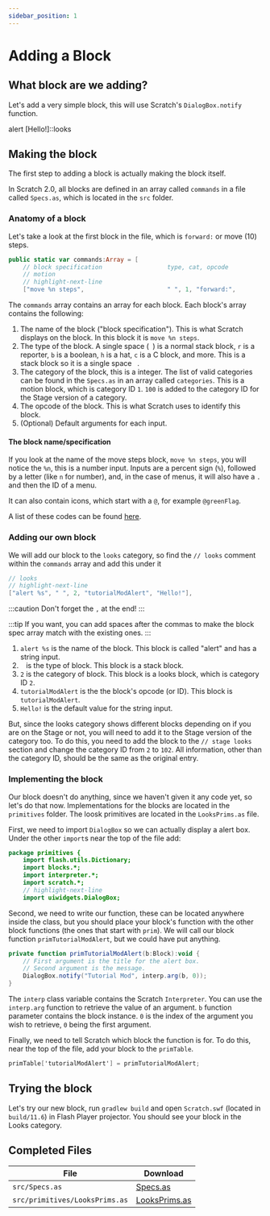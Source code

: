 ```yaml
---
sidebar_position: 1
---
```




# Adding a Block

## What block are we adding?
Let's add a very simple block, this will use Scratch's `DialogBox.notify` function.

<ScratchBlocks style="scratch2">
    alert [Hello!]::looks
</ScratchBlocks>

## Making the block
The first step to adding a block is actually making the block itself.

In Scratch 2.0, all blocks are defined in an array called `commands` in a file called `Specs.as`, which is located in the `src` folder.

### Anatomy of a block
Let's take a look at the first block in the file, which is `forward:` or <ScratchBlocks inline style="scratch2">move (10) steps</ScratchBlocks>.

```actionscript title="src/Specs.as"
public static var commands:Array = [
    // block specification					type, cat, opcode			default args (optional)
    // motion
    // highlight-next-line
    ["move %n steps",						" ", 1, "forward:",					10],
```

The `commands` array contains an array for each block. Each block's array contains the following:

1. The name of the block ("block specification"). This is what Scratch displays on the block. In this block it is `move %n steps`.
2. The type of the block. A single space (` `) is a normal stack block, `r` is a reporter, `b` is a boolean, `h` is a hat, `c` is a C block, and more. This is a stack block so it is a single space ` `.
3. The category of the block, this is a integer. The list of valid categories can be found in the `Specs.as` in an array called `categories`. This is a motion block, which is category ID `1`. `100` is added to the category ID for the Stage version of a category.
4. The opcode of the block. This is what Scratch uses to identify this block.
5. (Optional) Default arguments for each input.

#### The block name/specification
If you look at the name of the move steps block, `move %n steps`, you will notice the `%n`, this is a number input. Inputs are a percent sign (`%`), followed by a letter (like `n` for number), and, in the case of menus, it will also have a `.` and then the ID of a menu.

It can also contain icons, which start with a `@`, for example `@greenFlag`.

A list of these codes can be found [here](/resources/s2-block-input-spec).

### Adding our own block
We will add our block to the `looks` category, so find the `// looks` comment within the `commands` array and add this under it

```actionscript title="src/Specs.as"
// looks
// highlight-next-line
["alert %s", " ", 2, "tutorialModAlert", "Hello!"],
```

:::caution
Don't forget the `,` at the end!
:::

:::tip
If you want, you can add spaces after the commas to make the block spec array match with the existing ones.
:::

1. `alert %s` is the name of the block. This block is called "alert" and has a string input.
2. ` ` is the type of block. This block is a stack block.
3. `2` is the category of block. This block is a looks block, which is category ID `2`.
4. `tutorialModAlert` is the the block's opcode (or ID). This block is `tutorialModAlert`.
5. `Hello!` is the default value for the string input.

But, since the looks category shows different blocks depending on if you are on the Stage or not, you will need to add it to the Stage version of the category too. To do this, you need to add the block to the `// stage looks` section and change the category ID from `2` to `102`. All information, other than the category ID, should be the same as the original entry.

### Implementing the block
Our block doesn't do anything, since we haven't given it any code yet, so let's do that now. Implementations for the blocks are located in the `primitives` folder. The loosk primitives are located in the `LooksPrims.as` file.

First, we need to import `DialogBox` so we can actually display a alert box. Under the other `import`s near the top of the file add:

```actionscript title="src/primitives/LooksPrims.as"
package primitives {
	import flash.utils.Dictionary;
	import blocks.*;
	import interpreter.*;
	import scratch.*;
    // highlight-next-line
    import uiwidgets.DialogBox;
```

Second, we need to write our function, these can be located anywhere inside the class, but you should place your block's function with the other block functions (the ones that start with `prim`). We will call our block function `primTutorialModAlert`, but we could have put anything.

```actionscript title="src/primitives/LooksPrims.as"
private function primTutorialModAlert(b:Block):void {
    // First argument is the title for the alert box.
    // Second argument is the message.
    DialogBox.notify("Tutorial Mod", interp.arg(b, 0));
}
```

The `interp` class variable contains the Scratch `Interpreter`. You can use the `interp.arg` function to retrieve the value of an argument. `b` function parameter contains the block instance. `0` is the index of the argument you wish to retrieve, `0` being the first argument.

Finally, we need to tell Scratch which block the function is for. To do this, near the top of the file, add your block to the `primTable`.

```actionscript title="src/primitives/LooksPrims.as"
primTable['tutorialModAlert'] = primTutorialModAlert;
```

## Trying the block
Let's try our new block, run `gradlew build` and open `Scratch.swf` (located in `build/11.6`) in Flash Player projector. You should see your block in the Looks category.

## Completed Files
| File                              | Download                                                 |
| --------------------------------- | -------------------------------------------------------- |
| `src/Specs.as`                    | [Specs.as](resources/Specs.as.txt)                       |
| `src/primitives/LooksPrims.as`    | [LooksPrims.as](resources/LooksPrims.as.txt)             |